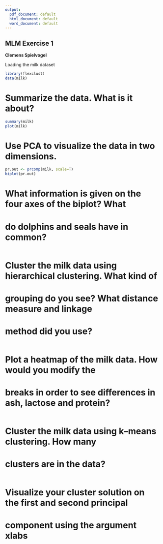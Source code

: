 ```yaml
---
output:
  pdf_document: default
  html_document: default
  word_document: default
---
```

## MLM Exercise 1 ##
**Clemens Spielvogel**

Loading the milk dataset

```r
library(flexclust)
data(milk)
```

# Summarize the data. What is it about?
```r
summary(milk)
plot(milk)
```

# Use PCA to visualize the data in two dimensions.
```r
pr.out <- prcomp(milk, scale=T)
biplot(pr.out)
```

# What information is given on the four axes of the biplot? What
# do dolphins and seals have in common?
```r

```

# Cluster the milk data using hierarchical clustering. What kind of
# grouping do you see? What distance measure and linkage
# method did you use?
```r

```

# Plot a heatmap of the milk data. How would you modify the
# breaks in order to see differences in ash, lactose and protein?
```r

```

# Cluster the milk data using k–means clustering. How many
# clusters are in the data?
```r

```
# Visualize your cluster solution on the first and second principal
# component using the argument xlabs
```r

```
